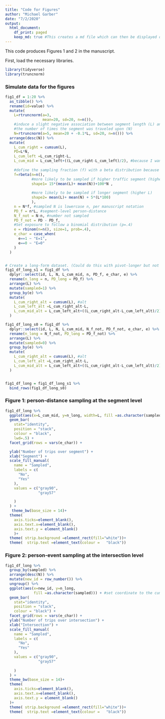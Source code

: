```yaml
---
title: "Code for Figures"
author: "Michael Garber"
date: "7/2/2020"
output:
  html_document:
    df_print: paged
    keep_md: true #This creates a md file which can then be displayed on github. See https://happygitwithr.com/rmd-test-drive.html
---
```


This code produces Figures 1 and 2 in the manuscript.

First, load the necessary libraries.
```r

library(tidyverse) 
library(truncnorm)
```


### Simulate data for the figures

```r
fig1_df = 1:20 %>% 
  as_tibble() %>% 
  rename(id=value) %>%
  mutate(
    L=rtruncnorm(a=3,
                 mean=20, sd=20, n=n()),
    #induce a slight negative association between segment length (L) and
    #the number of times the segment was traveled upon (N)
    N=rtruncnorm(a=5, mean=20 + -0.1*L, sd=20, n=n())) %>% 
  arrange(desc(N)) %>% 
  mutate(
    L_cum_right = cumsum(L),
    PD=L*N,
    L_cum_left =L_cum_right-L,
    L_cum_mid = L_cum_left+((L_cum_right-L_cum_left)/2), #because I want to plot at midpoint
  
    #define the sampling fraction (f) with a beta distribution because it's a proportion
    f=rbeta(n=n(),
            #more likely to be sampled if higher traffic segment (higher N)
            shape1= 15*(mean(L)+ mean(N))+100*N , 
            
            #more likely to be sampled if longer segment (higher L)
            shape2= mean(L)+ mean(N) + 5*(L*100)
            ),
    n = N*f, #sampled N is lowercase n, per manuscript notation
    PD_f = n*L, #segment-level person-distance
    N_f_not = N-n, #number not sampled
    PD_f_not = PD - PD_f,
    #Set exposure to follow a binomial distribution (p=.4)
    e = rbinom(n=n(), size=1, prob=.4),
    e_char = case_when(
      e==1 ~ "E=1",
      e==0 ~ "E=0"
    )
  )


# Create a long-form dataset. (Could do this with pivot-longer but not yet intuitive to me)
fig1_df_long_s1 = fig1_df %>% 
  dplyr::select(id, L, N, L_cum_mid, n, PD_f, e_char, e) %>% 
  rename(n_long = n, PD_long = PD_f) %>% 
  arrange(L) %>% 
  mutate(sampled=1) %>% 
  group_by(e) %>% 
  mutate(
    L_cum_right_alt = cumsum(L), #alt
    L_cum_left_alt =L_cum_right_alt-L,
    L_cum_mid_alt = L_cum_left_alt+((L_cum_right_alt-L_cum_left_alt)/2)
  )

fig1_df_long_s0 = fig1_df %>% 
  dplyr::select(id, L, N, L_cum_mid, N_f_not, PD_f_not, e_char, e) %>% 
  rename(n_long = N_f_not, PD_long = PD_f_not) %>% 
  arrange(L) %>% 
  mutate(sampled=0) %>% 
  group_by(e) %>% 
  mutate(
    L_cum_right_alt = cumsum(L), #alt
    L_cum_left_alt =L_cum_right_alt-L,
    L_cum_mid_alt = L_cum_left_alt+((L_cum_right_alt-L_cum_left_alt)/2)
  )


fig1_df_long = fig1_df_long_s1 %>% 
  bind_rows(fig1_df_long_s0)

```

### Figure 1: person-distance sampling at the segment level

```r
fig1_df_long %>% 
  ggplot(aes(x=L_cum_mid, y=n_long, width=L, fill =as.character(sampled))) + #set coordinate to the cumulative midpoint
  geom_bar(
    stat="identity", 
    position = "stack",
    colour = "black",
    lwd=.5) +
  facet_grid(rows = vars(e_char)) +

  ylab("Number of trips over segment") +
  xlab("Segment") +
  scale_fill_manual(
    name = "Sampled",
    labels = c(
      "No",
      "Yes"
    ),
    values = c("gray90",
               "gray57"

    )
  ) +
   theme_bw(base_size = 14)+
  theme(
    axis.ticks=element_blank(),
    axis.text.x=element_blank(),
    axis.text.y = element_blank()
    )+
  theme( strip.background =element_rect(fill="white"))+
  theme(  strip.text =element_text(colour =   "black"))
```

### Figure 2: person-event sampling at the intersection level

```r
fig1_df_long %>% 
  group_by(sampled) %>%  
  arrange(desc(N)) %>% 
  mutate(new_id = row_number()) %>% 
  ungroup() %>% 
  ggplot(aes(x=new_id, y=n_long, 
             fill =as.character(sampled))) + #set coordinate to the cumulative midpoint
  geom_bar(
    stat="identity", 
    position = "stack",
    colour = "black") +
  facet_grid(rows = vars(e_char)) +
  ylab("Number of trips over intersection") +
  xlab("Intersection") +
  scale_fill_manual(
    name = "Sampled",
    labels = c(
      "No",
      "Yes"
    ),
    values = c("gray90",
               "gray57"
               
    )
  ) +
  theme_bw(base_size = 14)+
  theme(
    axis.ticks=element_blank(),
    axis.text.x=element_blank(),
    axis.text.y = element_blank()
  )+
  theme( strip.background =element_rect(fill="white"))+
  theme(  strip.text =element_text(colour =   "black"))
```


